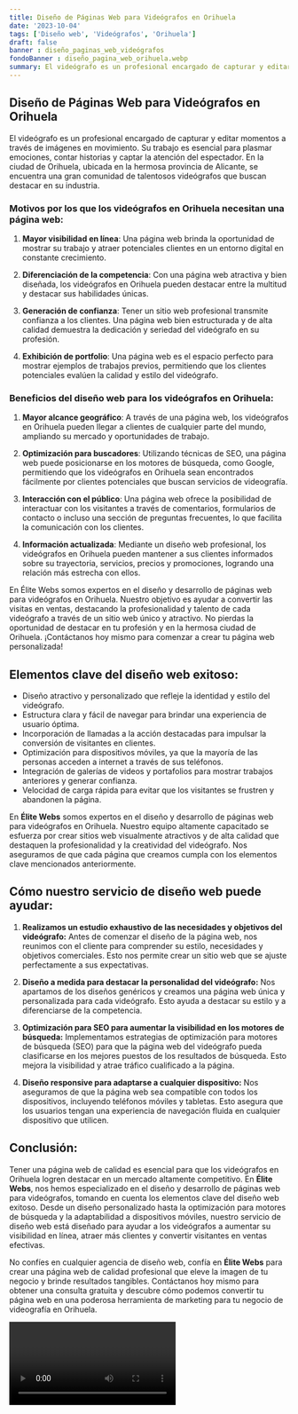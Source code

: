 ```yaml
---
title: Diseño de Páginas Web para Videógrafos en Orihuela
date: '2023-10-04'
tags: ['Diseño web', 'Videógrafos', 'Orihuela']
draft: false
banner : diseño_paginas_web_videógrafos
fondoBanner : diseño_pagina_web_orihuela.webp
summary: El videógrafo es un profesional encargado de capturar y editar momentos a través de imágenes en movimiento. Su trabajo es esencial para plasmar emociones, contar historias y captar la atención del espectador. En la ciudad de Orihuela, ubicada en la hermosa provincia de Alicante, se encuentra una gran comunidad de talentosos videógrafos que buscan destacar en su industria.
---
```


## Diseño de Páginas Web para Videógrafos en Orihuela

El videógrafo es un profesional encargado de capturar y editar momentos a través de imágenes en movimiento. Su trabajo es esencial para plasmar emociones, contar historias y captar la atención del espectador. En la ciudad de Orihuela, ubicada en la hermosa provincia de Alicante, se encuentra una gran comunidad de talentosos videógrafos que buscan destacar en su industria.

### Motivos por los que los videógrafos en Orihuela necesitan una página web:

1. **Mayor visibilidad en línea**: Una página web brinda la oportunidad de mostrar su trabajo y atraer potenciales clientes en un entorno digital en constante crecimiento.

2. **Diferenciación de la competencia**: Con una página web atractiva y bien diseñada, los videógrafos en Orihuela pueden destacar entre la multitud y destacar sus habilidades únicas.

3. **Generación de confianza**: Tener un sitio web profesional transmite confianza a los clientes. Una página web bien estructurada y de alta calidad demuestra la dedicación y seriedad del videógrafo en su profesión.

4. **Exhibición de portfolio**: Una página web es el espacio perfecto para mostrar ejemplos de trabajos previos, permitiendo que los clientes potenciales evalúen la calidad y estilo del videógrafo.

### Beneficios del diseño web para los videógrafos en Orihuela:

1. **Mayor alcance geográfico**: A través de una página web, los videógrafos en Orihuela pueden llegar a clientes de cualquier parte del mundo, ampliando su mercado y oportunidades de trabajo.

2. **Optimización para buscadores**: Utilizando técnicas de SEO, una página web puede posicionarse en los motores de búsqueda, como Google, permitiendo que los videógrafos en Orihuela sean encontrados fácilmente por clientes potenciales que buscan servicios de videografía.

3. **Interacción con el público**: Una página web ofrece la posibilidad de interactuar con los visitantes a través de comentarios, formularios de contacto o incluso una sección de preguntas frecuentes, lo que facilita la comunicación con los clientes.

4. **Información actualizada**: Mediante un diseño web profesional, los videógrafos en Orihuela pueden mantener a sus clientes informados sobre su trayectoria, servicios, precios y promociones, logrando una relación más estrecha con ellos.

En Élite Webs somos expertos en el diseño y desarrollo de páginas web para videógrafos en Orihuela. Nuestro objetivo es ayudar a convertir las visitas en ventas, destacando la profesionalidad y talento de cada videógrafo a través de un sitio web único y atractivo. No pierdas la oportunidad de destacar en tu profesión y en la hermosa ciudad de Orihuela. ¡Contáctanos hoy mismo para comenzar a crear tu página web personalizada!

<GifSeo />

<Cta />

## Elementos clave del diseño web exitoso:

- Diseño atractivo y personalizado que refleje la identidad y estilo del videógrafo.
- Estructura clara y fácil de navegar para brindar una experiencia de usuario óptima.
- Incorporación de llamadas a la acción destacadas para impulsar la conversión de visitantes en clientes.
- Optimización para dispositivos móviles, ya que la mayoría de las personas acceden a internet a través de sus teléfonos.
- Integración de galerías de videos y portafolios para mostrar trabajos anteriores y generar confianza.
- Velocidad de carga rápida para evitar que los visitantes se frustren y abandonen la página.

En **Élite Webs** somos expertos en el diseño y desarrollo de páginas web para videógrafos en Orihuela. Nuestro equipo altamente capacitado se esfuerza por crear sitios web visualmente atractivos y de alta calidad que destaquen la profesionalidad y la creatividad del videógrafo. Nos aseguramos de que cada página que creamos cumpla con los elementos clave mencionados anteriormente.

## Cómo nuestro servicio de diseño web puede ayudar:

1. **Realizamos un estudio exhaustivo de las necesidades y objetivos del videógrafo:** Antes de comenzar el diseño de la página web, nos reunimos con el cliente para comprender su estilo, necesidades y objetivos comerciales. Esto nos permite crear un sitio web que se ajuste perfectamente a sus expectativas.

2. **Diseño a medida para destacar la personalidad del videógrafo:** Nos apartamos de los diseños genéricos y creamos una página web única y personalizada para cada videógrafo. Esto ayuda a destacar su estilo y a diferenciarse de la competencia.

3. **Optimización para SEO para aumentar la visibilidad en los motores de búsqueda:** Implementamos estrategias de optimización para motores de búsqueda (SEO) para que la página web del videógrafo pueda clasificarse en los mejores puestos de los resultados de búsqueda. Esto mejora la visibilidad y atrae tráfico cualificado a la página.

4. **Diseño responsive para adaptarse a cualquier dispositivo:** Nos aseguramos de que la página web sea compatible con todos los dispositivos, incluyendo teléfonos móviles y tabletas. Esto asegura que los usuarios tengan una experiencia de navegación fluida en cualquier dispositivo que utilicen.

## Conclusión:

Tener una página web de calidad es esencial para que los videógrafos en Orihuela logren destacar en un mercado altamente competitivo. En **Élite Webs**, nos hemos especializado en el diseño y desarrollo de páginas web para videógrafos, tomando en cuenta los elementos clave del diseño web exitoso. Desde un diseño personalizado hasta la optimización para motores de búsqueda y la adaptabilidad a dispositivos móviles, nuestro servicio de diseño web está diseñado para ayudar a los videógrafos a aumentar su visibilidad en línea, atraer más clientes y convertir visitantes en ventas efectivas.

No confíes en cualquier agencia de diseño web, confía en **Élite Webs** para crear una página web de calidad profesional que eleve la imagen de tu negocio y brinde resultados tangibles. Contáctanos hoy mismo para obtener una consulta gratuita y descubre cómo podemos convertir tu página web en una poderosa herramienta de marketing para tu negocio de videografía en Orihuela.

<Video />

<CtaBot job='Videógrafos' city='Orihuela'/>

<Gmaps query='Orihuela+españa+maps' />